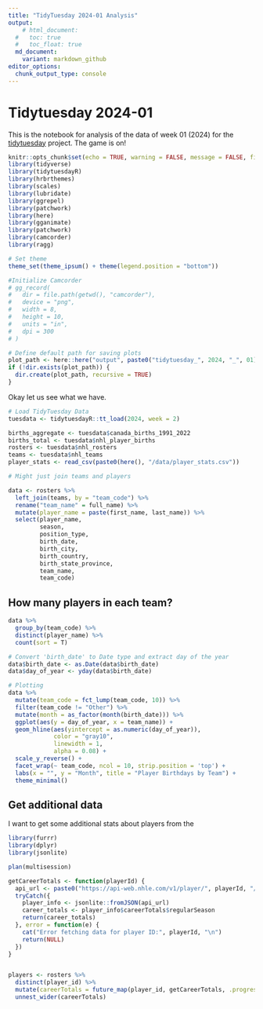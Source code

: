 ```yaml
---
title: "TidyTuesday 2024-01 Analysis"
output: 
    # html_document:
  #   toc: true
  #   toc_float: true
  md_document:
    variant: markdown_github
editor_options: 
  chunk_output_type: console
---
```


# Tidytuesday 2024-01

This is the notebook for analysis of the data of week 01 (2024) for the [tidytuesday](https://tidytues.day) project. The game is on!

```r
knitr::opts_chunk$set(echo = TRUE, warning = FALSE, message = FALSE, fig.width = 12, fig.height = 8, cache = TRUE)
library(tidyverse)
library(tidytuesdayR)
library(hrbrthemes)
library(scales)
library(lubridate)
library(ggrepel)
library(patchwork)
library(here)
library(gganimate)
library(patchwork)
library(camcorder)
library(ragg)

# Set theme
theme_set(theme_ipsum() + theme(legend.position = "bottom"))

#Initialize Camcorder
# gg_record(
#   dir = file.path(getwd(), "camcorder"), 
#   device = "png", 
#   width = 8,     
#   height = 10,   
#   units = "in",  
#   dpi = 300    
# )

# Define default path for saving plots
plot_path <- here::here("output", paste0("tidytuesday_", 2024, "_", 01))
if (!dir.exists(plot_path)) {
  dir.create(plot_path, recursive = TRUE)
}

```

Okay let us see what we have.

```r
# Load TidyTuesday Data
tuesdata <- tidytuesdayR::tt_load(2024, week = 2)

births_aggregate <- tuesdata$canada_births_1991_2022
births_total <- tuesdata$nhl_player_births
rosters <- tuesdata$nhl_rosters
teams <- tuesdata$nhl_teams
player_stats <- read_csv(paste0(here(), "/data/player_stats.csv"))

# Might just join teams and players

data <- rosters %>% 
  left_join(teams, by = "team_code") %>% 
  rename("team_name" = full_name) %>% 
  mutate(player_name = paste(first_name, last_name)) %>% 
  select(player_name,
         season, 
         position_type, 
         birth_date, 
         birth_city,
         birth_country,
         birth_state_province,
         team_name,
         team_code)

```

## How many players in each team?

```r
data %>% 
  group_by(team_code) %>% 
  distinct(player_name) %>% 
  count(sort = T) 
```

```r

# Convert 'birth_date' to Date type and extract day of the year
data$birth_date <- as.Date(data$birth_date)
data$day_of_year <- yday(data$birth_date)

# Plotting
data %>%
  mutate(team_code = fct_lump(team_code, 10)) %>%
  filter(team_code != "Other") %>%
  mutate(month = as_factor(month(birth_date))) %>% 
  ggplot(aes(y = day_of_year, x = team_name)) +
  geom_hline(aes(yintercept = as.numeric(day_of_year)),
             color = "gray10",
             linewidth = 1,
             alpha = 0.08) +
  scale_y_reverse() +
  facet_wrap(~ team_code, ncol = 10, strip.position = 'top') +
  labs(x = "", y = "Month", title = "Player Birthdays by Team") +
  theme_minimal()

```

## Get additional data

I want to get some additional stats about players from the 

```r

library(furrr)
library(dplyr)
library(jsonlite)

plan(multisession)

getCareerTotals <- function(playerId) {
  api_url <- paste0("https://api-web.nhle.com/v1/player/", playerId, "/landing")
  tryCatch({
    player_info <- jsonlite::fromJSON(api_url)
    career_totals <- player_info$careerTotals$regularSeason
    return(career_totals)
  }, error = function(e) {
    cat("Error fetching data for player ID:", playerId, "\n")
    return(NULL)
  })
}


players <- rosters %>%
  distinct(player_id) %>% 
  mutate(careerTotals = future_map(player_id, getCareerTotals, .progress = T)) %>%
  unnest_wider(careerTotals)


```



